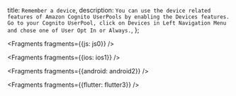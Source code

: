   title: `Remember a device`,
  description: `You can use the device related features of Amazon Cognito UserPools by enabling the Devices features. Go to your Cognito UserPool, click on Devices in Left Navigation Menu and chose one of User Opt In or Always.`,
};


<Fragments fragments={{js: js0}} />


<Fragments fragments={{ios: ios1}} />


<Fragments fragments={{android: android2}} />


<Fragments fragments={{flutter: flutter3}} />